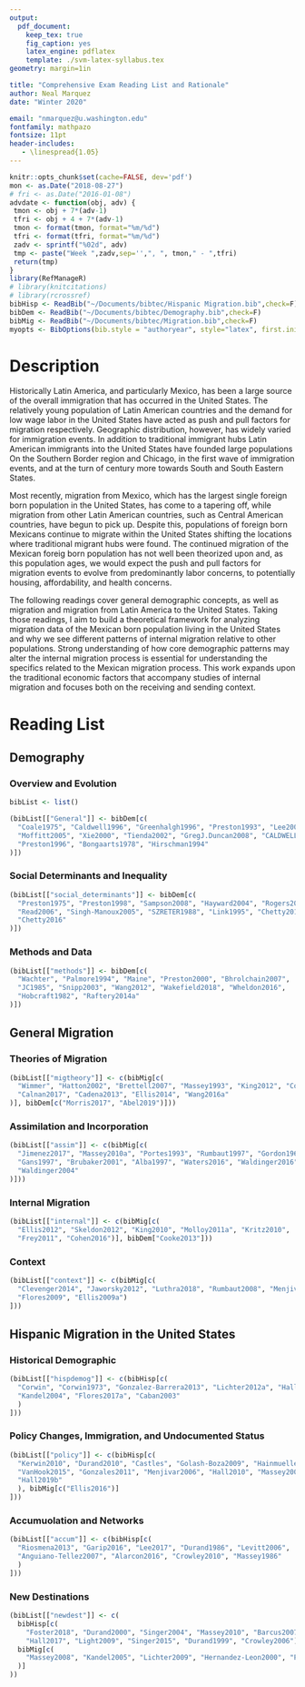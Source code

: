```yaml
---
output: 
  pdf_document:
    keep_tex: true
    fig_caption: yes
    latex_engine: pdflatex
    template: ./svm-latex-syllabus.tex
geometry: margin=1in

title: "Comprehensive Exam Reading List and Rationale"
author: Neal Marquez
date: "Winter 2020"

email: "nmarquez@u.washington.edu"
fontfamily: mathpazo
fontsize: 11pt
header-includes:
   - \linespread{1.05}
---
```




```r
knitr::opts_chunk$set(cache=FALSE, dev='pdf')
mon <- as.Date("2018-08-27")
# fri <- as.Date("2016-01-08")
advdate <- function(obj, adv) {
 tmon <- obj + 7*(adv-1)
 tfri <- obj + 4 + 7*(adv-1)
 tmon <- format(tmon, format="%m/%d")
 tfri <- format(tfri, format="%m/%d")
 zadv <- sprintf("%02d", adv)
 tmp <- paste("Week ",zadv,sep='',", ", tmon," - ",tfri)
 return(tmp)
}
library(RefManageR)
# library(knitcitations)
# library(rcrossref)
bibHisp <- ReadBib("~/Documents/bibtec/Hispanic Migration.bib",check=F)
bibDem <- ReadBib("~/Documents/bibtec/Demography.bib",check=F)
bibMig <- ReadBib("~/Documents/bibtec/Migration.bib",check=F)
myopts <- BibOptions(bib.style = "authoryear", style="latex", first.inits=FALSE, max.names = 5, no.print.fields = c("doi", "url", "isbn", "issn"))
```

# Description 

Historically Latin America, and particularly Mexico, has been a large source of the overall immigration that has occurred in the United States. The relatively young population of Latin American countries and the demand for low wage labor in the United States have acted as push and pull factors for migration respectively. Geographic distribution, however, has widely varied for immigration events. In addition to traditional immigrant hubs Latin American immigrants into the United States have founded large populations On the Southern Border region and Chicago, in the first wave of immigration events, and at the turn of century more towards South and South Eastern States.  

Most recently, migration from Mexico, which has the largest single foreign born population in the United States, has come to a tapering off, while migration from other Latin American countries, such as Central American countries, have begun to pick up. Despite this, populations of foreign born Mexicans continue to migrate within the United States shifting the locations where traditional migrant hubs were found. The continued migration of the Mexican foreig born population has not well been theorized upon and, as this population ages, we would expect the push and pull factors for migration events to evolve from predominantly labor concerns, to potentially housing, affordability, and health concerns.

The following readings cover general demographic concepts, as well as migration and migration from Latin America to the United States. Taking those readings, I aim to build a theoretical framework for analyzing migration data of the Mexican born population living in the United States and why we see different patterns of internal migration relative to other populations. Strong understanding of  how core demographic patterns may alter the internal migration process is essential for understanding the specifics related to the Mexican migration process. This work expands upon the traditional economic factors that accompany studies of internal migration and focuses both on the receiving and sending context.  

# Reading List

## Demography

### Overview and Evolution  

```r
bibList <- list()

(bibList[["General"]] <- bibDem[c(
  "Coale1975", "Caldwell1996", "Greenhalgh1996", "Preston1993", "Lee2003",
  "Moffitt2005", "Xie2000", "Tienda2002", "GregJ.Duncan2008", "CALDWELL1990", 
  "Preston1996", "Bongaarts1978", "Hirschman1994"
)])
```

<!-- ## Mortaility -->
<!-- ```{r, echo = FALSE, results="asis"}  -->
<!-- bibDem[c( -->
<!--   "CALDWELL1990", "Preston1996", "McKeown1972", "Colgrove2002", "Szreter2002", -->
<!--   "Olshansky1986", "Caldwell1986", "Kuhn2010", "Link2002", "Omran2005", -->
<!--   "Clark2013", "Markides2005" -->
<!-- )] -->
<!-- ```  -->

<!-- ## Child Mortaility -->
<!-- ```{r, echo = FALSE, results="asis"}  -->
<!-- bibDem[c( -->
<!--   "Finch2003", "Geronimus1992", "Gortmaker1997", "Hamilton2009", "Hummer2007", -->
<!--   "Landale2000", "Palloni1999" -->
<!-- )] -->
<!-- ``` -->


<!-- ## Fertility -->
<!-- ```{r, echo = FALSE, results="asis"}  -->
<!-- bibDem[c( -->
<!--   "Bongaarts1978", "Hirschman1994", "Easterlin1975", "Bryant2007", -->
<!--   "Bongaarts2013", "Myrskyla2009" -->
<!-- )] -->
<!-- ``` -->

### Social Determinants and Inequality
```r
(bibList[["social_determinants"]] <- bibDem[c(
  "Preston1975", "Preston1998", "Sampson2008", "Hayward2004", "Rogers2010", 
  "Read2006", "Singh-Manoux2005", "SZRETER1988", "Link1995", "Chetty2018",
  "Chetty2016"
)])
```

### Methods and Data
```r
(bibList[["methods"]] <- bibDem[c(
  "Wachter", "Palmore1994", "Maine", "Preston2000", "Bhrolchain2007",
  "JC1985", "Snipp2003", "Wang2012", "Wakefield2018", "Wheldon2016", 
  "Hobcraft1982", "Raftery2014a"
)])
```

## General Migration  

### Theories of Migration  
```r
(bibList[["migtheory"]] <- c(bibMig[c(
  "Wimmer", "Hatton2002", "Brettell2007", "Massey1993", "King2012", "Cooke2018",
  "Calnan2017", "Cadena2013", "Ellis2014", "Wang2016a"
)], bibDem[c("Morris2017", "Abel2019")]))
```

<!-- ## Division of Labor   -->
<!-- ```{r, echo = FALSE, results="asis"}  -->
<!-- (bibList[["miglabor"]] <- c(bibMig[c( -->
<!--   "Waldinger2003", "Liu2011", "Gleave2017", "Waldinger1999", "Ellis2009", -->
<!--   "SusanEckstein2018", "Kerr2016", "Smith2006", "Bound2017", "Rodriguez2010", -->
<!--   "Hanson2017", "Bean2012", "Sassen1988" -->
<!-- )])) -->
<!-- ``` -->

### Assimilation and Incorporation  
```r
(bibList[["assim"]] <- c(bibMig[c(
  "Jimenez2017", "Massey2010a", "Portes1993", "Rumbaut1997", "Gordon1964",
  "Gans1997", "Brubaker2001", "Alba1997", "Waters2016", "Waldinger2016",
  "Waldinger2004"
)]))
```

<!-- ## Second Generation   -->
<!-- ```{r, echo = FALSE, results="asis"}  -->
<!-- (bibList[["gen2"]] <- c(bibMig[c( -->
<!--   "Luthra", "Portes", "Haller2011", "Haller2011a", "Bean2015", "Alba2011", -->
<!--   "Yoshikawa2011") -->
<!-- ])) -->
<!-- ``` -->

### Internal Migration  
```r
(bibList[["internal"]] <- c(bibMig[c(
  "Ellis2012", "Skeldon2012", "King2010", "Molloy2011a", "Kritz2010",
  "Frey2011", "Cohen2016")], bibDem["Cooke2013"]))
```

### Context  
```r
(bibList[["context"]] <- c(bibMig[c(
  "Clevenger2014", "Jaworsky2012", "Luthra2018", "Rumbaut2008", "Menjivar1997",
  "Flores2009", "Ellis2009a")
]))
```

## Hispanic Migration in the United States

### Historical Demographic
```r
(bibList[["hispdemog"]] <- c(bibHisp[c(
  "Corwin", "Corwin1973", "Gonzalez-Barrera2013", "Lichter2012a", "Hall2016a",
  "Kandel2004", "Flores2017a", "Caban2003"
  )
]))
```

### Policy Changes, Immigration, and Undocumented Status  
```r
(bibList[["policy"]] <- c(bibHisp[c(
  "Kerwin2010", "Durand2010", "Castles", "Golash-Boza2009", "Hainmueller2017",
  "VanHook2015", "Gonzales2011", "Menjivar2006", "Hall2010", "Massey2002", 
  "Hall2019b"
  ), bibMig[c("Ellis2016")]
]))
```

### Accumuolation and Networks
```r
(bibList[["accum"]] <- c(bibHisp[c(
  "Riosmena2013", "Garip2016", "Lee2017", "Durand1986", "Levitt2006",
  "Anguiano-Tellez2007", "Alarcon2016", "Crowley2010", "Massey1986"
  )
]))
```

### New Destinations  
```r
(bibList[["newdest"]] <- c(
  bibHisp[c(
    "Foster2018", "Durand2000", "Singer2004", "Massey2010", "Barcus2007",
    "Hall2017", "Light2009", "Singer2015", "Durand1999", "Crowley2006")],
  bibMig[c(
    "Massey2008", "Kandel2005", "Lichter2009", "Hernandez-Leon2000", "Parrado2016"
  )]
))
```